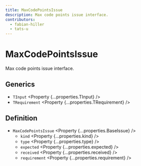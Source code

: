 ```yaml
---
title: MaxCodePointsIssue
description: Max code points issue interface.
contributors:
  - fabian-hiller
  - tats-u
---
```



# MaxCodePointsIssue

Max code points issue interface.

## Generics

- `TInput` <Property {...properties.TInput} />
- `TRequirement` <Property {...properties.TRequirement} />

## Definition

- `MaxCodePointsIssue` <Property {...properties.BaseIssue} />
  - `kind` <Property {...properties.kind} />
  - `type` <Property {...properties.type} />
  - `expected` <Property {...properties.expected} />
  - `received` <Property {...properties.received} />
  - `requirement` <Property {...properties.requirement} />
